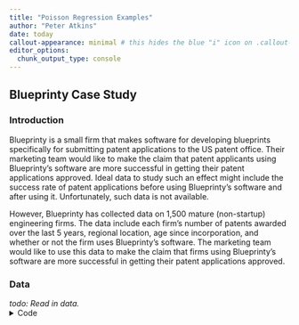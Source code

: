 ---
title: "Poisson Regression Examples"
author: "Peter Atkins"
date: today
callout-appearance: minimal # this hides the blue "i" icon on .callout-notes
editor_options: 
  chunk_output_type: console
---


## Blueprinty Case Study

### Introduction

Blueprinty is a small firm that makes software for developing blueprints specifically for submitting patent applications to the US patent office. Their marketing team would like to make the claim that patent applicants using Blueprinty's software are more successful in getting their patent applications approved. Ideal data to study such an effect might include the success rate of patent applications before using Blueprinty's software and after using it. Unfortunately, such data is not available. 

However, Blueprinty has collected data on 1,500 mature (non-startup) engineering firms. The data include each firm's number of patents awarded over the last 5 years, regional location, age since incorporation, and whether or not the firm uses Blueprinty's software. The marketing team would like to use this data to make the claim that firms using Blueprinty's software are more successful in getting their patent applications approved.


### Data

_todo: Read in data._
<details>
<summary>Code</summary>

```{python}
import pandas as pd
import numpy as np
import matplotlib.pyplot as plt
import statsmodels.api as sm
import statsmodels.formula.api as smf
import scipy.stats as stats
from scipy.stats import ttest_ind
import numpy as np
from scipy.stats import norm
from scipy.optimize import minimize
from scipy.optimize import minimize_scalar

airbnb_data = "/Users/peteratkins/Downloads/airbnb.csv"
blueprinty_data = "/Users/peteratkins/Downloads/blueprinty.csv"


df_airbnb = pd.read_csv(airbnb_data)
df_blueprinty = pd.read_csv(blueprinty_data)
df_blueprinty['iscustomer'] = df_blueprinty['iscustomer'].map({0: 'Not a Customer', 1: 'Is Customer'})



print(df_airbnb)
print(df_blueprinty)


```

### Histogram and Means of Number of Patents by Customer Status


<details>
<summary>Code</summary>

```{python}
import pandas as pd
import matplotlib.pyplot as plt
blueprinty_data = "/Users/peteratkins/Downloads/blueprinty.csv"
df_blueprinty = pd.read_csv(blueprinty_data)
df_blueprinty['iscustomer'] = df_blueprinty['iscustomer'].map({0: 'Not a Customer', 1: 'Is Customer'})

means = df_blueprinty.groupby('iscustomer')['patents'].mean()

print(means)

for status in df_blueprinty['iscustomer'].unique():
    plt.hist(df_blueprinty['patents'][df_blueprinty['iscustomer'] == status], alpha=0.5, label=status)

plt.xlabel('Number of Patents')
plt.ylabel('Frequency')
plt.legend()
plt.show()


```

###

```{python}
#| echo: False
import pandas as pd
import matplotlib.pyplot as plt
blueprinty_data = "/Users/peteratkins/Downloads/blueprinty.csv"
df_blueprinty = pd.read_csv(blueprinty_data)

df_blueprinty['iscustomer'] = df_blueprinty['iscustomer'].map({0: 'Not a Customer', 1: 'Is Customer'})


means = df_blueprinty.groupby('iscustomer')['patents'].mean()
print(means)

for status in df_blueprinty['iscustomer'].unique():
    plt.hist(df_blueprinty['patents'][df_blueprinty['iscustomer'] == status], alpha=0.5, label=status)

plt.xlabel('Number of Patents')
plt.ylabel('Frequency')
plt.legend()
plt.show()

unique_counts = df_blueprinty.groupby('iscustomer')['customer_id'].nunique()
print(unique_counts)

```

The mean for the number of patents for 197 customers in this dataset is 4.1, while the mean for the number of patents for 1303 non-customers is 3.6. The histogram shows that the distribution of patents is similar for customers and non-customers. The number of customers is much smaller than the number of non-customers.


### Regional and Age Differences by Customer Status

Blueprinty customers are not selected at random. It may be important to account for systematic differences in the age and regional location of customers vs non-customers.


###
<details>
<summary>Code</summary>

```{python}

import pandas as pd
import matplotlib.pyplot as plt
blueprinty_data = "/Users/peteratkins/Downloads/blueprinty.csv"
df_blueprinty = pd.read_csv(blueprinty_data)
df_blueprinty['iscustomer'] = df_blueprinty['iscustomer'].map({0: 'Not a Customer', 1: 'Is Customer'})

mean_age = df_blueprinty.groupby(['iscustomer', 'region'])['age'].mean().reset_index()


pivot_table = mean_age.pivot(index='region', columns='iscustomer', values='age')

ax = pivot_table.plot(kind='bar')


plt.ylabel('Mean Age')
plt.title('Mean Age by Region and Customer Status')

plt.xticks(rotation=0)

ax.legend(loc='upper left', bbox_to_anchor=(1.05, 1))

for p in ax.patches:
    ax.annotate(format(p.get_height(), '.1f'), 
                (p.get_x() + p.get_width() / 3., p.get_height()), 
                ha = 'center', va = 'center', 
                xytext = (0, 5), 
                textcoords = 'offset points')

plt.show()

```

###

```{python}
#| echo: False
import pandas as pd
import matplotlib.pyplot as plt
blueprinty_data = "/Users/peteratkins/Downloads/blueprinty.csv"
df_blueprinty = pd.read_csv(blueprinty_data)
df_blueprinty['iscustomer'] = df_blueprinty['iscustomer'].map({0: 'Not a Customer', 1: 'Is Customer'})

mean_age = df_blueprinty.groupby(['iscustomer', 'region'])['age'].mean().reset_index()


pivot_table = mean_age.pivot(index='region', columns='iscustomer', values='age')

ax = pivot_table.plot(kind='bar')


plt.ylabel('Mean Age')
plt.title('Mean Age by Region and Customer Status')

plt.xticks(rotation=0)

ax.legend(loc='upper left', bbox_to_anchor=(1, 1))

for p in ax.patches:
    ax.annotate(format(p.get_height(), '.1f'), 
                (p.get_x() + p.get_width() / 3., p.get_height()), 
                ha = 'center', va = 'center', 
                xytext = (0, 5), 
                textcoords = 'offset points')

plt.show()

```

Despite the region, customers tend to be younger than non-customers. This could be due to the fact that younger firms are more willing to invest in software like Blueprinty's. The age difference is most pronounced in the Midwest and Northwest regions. The age difference is smallest in the Southwest region.

### Estimation of Simple Poisson Model

Since our outcome variable of interest can only be small integer values per a set unit of time, we can use a Poisson density to model the number of patents awarded to each engineering firm over the last 5 years. We start by estimating a simple Poisson model via Maximum Likelihood.

<details>
<summary>Code</summary>

```{python}
import pandas as pd
import matplotlib.pyplot as plt
import numpy as np
from scipy.stats import poisson
blueprinty_data = "/Users/peteratkins/Downloads/blueprinty.csv"
df_blueprinty = pd.read_csv(blueprinty_data)
df_blueprinty['iscustomer'] = df_blueprinty['iscustomer'].map({0: 'Not a Customer', 1: 'Is Customer'})

# Lambda = mean of Y

lambda_ = round(df_blueprinty['patents'].mean(),6)

#likelihoods of each record
likelihoods = poisson.pmf(df_blueprinty['patents'], lambda_)

total_likelihood = np.prod(likelihoods)

print(f"Estimated Lambda = {lambda_}")
print(f"Likelihoods = {likelihoods}")
print(f"Total Likelihood = {total_likelihood}")

formula = "$$L(\lambda|Y) = \prod_{i=1}^{n} f(y_i|\lambda) = \prod_{i=1}^{n} e^{-\lambda} \frac{\lambda^{y_i}}{y_i!}$$"

print(f"Likelihood for $y\sim\text(poisson)(\lambda)$formula) = {formula}")

```

###
```{python}
#| echo: False
import pandas as pd
import matplotlib.pyplot as plt
import numpy as np
from scipy.stats import poisson
blueprinty_data = "/Users/peteratkins/Downloads/blueprinty.csv"
df_blueprinty = pd.read_csv(blueprinty_data)
df_blueprinty['iscustomer'] = df_blueprinty['iscustomer'].map({0: 'Not a Customer', 1: 'Is Customer'})

# Lambda = mean of Y

lambda_ = round(df_blueprinty['patents'].mean(),6)

#likelihoods of each record
likelihoods = poisson.pmf(df_blueprinty['patents'], lambda_)

total_likelihood = np.prod(likelihoods)

print(f"Estimated Lambda = {lambda_}")
print(f"Likelihoods = {likelihoods}")
print(f"Total Likelihood = {total_likelihood}")

formula = "$$L(\lambda|Y) = \prod_{i=1}^{n} f(y_i|\lambda) = \prod_{i=1}^{n} e^{-\lambda} \frac{\lambda^{y_i}}{y_i!}$$"

print(f"Likelihood for $y\sim\text(poisson)(\lambda)$formula) = {formula}")
```


### Log-Likelihoods

<details>
<summary>Code</summary>

```{python}
import pandas as pd
import matplotlib.pyplot as plt
import numpy as np
from scipy.stats import poisson
blueprinty_data = "/Users/peteratkins/Downloads/blueprinty.csv"
df_blueprinty = pd.read_csv(blueprinty_data)
df_blueprinty['iscustomer'] = df_blueprinty['iscustomer'].map({0: 'Not a Customer', 1: 'Is Customer'})

# Lambda = mean of Y

lambda_ = round(df_blueprinty['patents'].mean(),6)

log_likelihoods = poisson.logpmf(df_blueprinty['patents'], lambda_)
total_log_likelihood = np.sum(log_likelihoods)
print(f"Total Log Likelihood = {total_log_likelihood}")


```

### 
```{python}
#| echo: False
import pandas as pd
import matplotlib.pyplot as plt
import numpy as np
from scipy.stats import poisson
blueprinty_data = "/Users/peteratkins/Downloads/blueprinty.csv"
df_blueprinty = pd.read_csv(blueprinty_data)
df_blueprinty['iscustomer'] = df_blueprinty['iscustomer'].map({0: 'Not a Customer', 1: 'Is Customer'})

# Lambda = mean of Y

lambda_ = round(df_blueprinty['patents'].mean(),6)

log_likelihoods = poisson.logpmf(df_blueprinty['patents'], lambda_)
total_log_likelihood = np.sum(log_likelihoods)
print(f"Total Log Likelihood = {total_log_likelihood}")
```

### lambda vs. Likelihood
_todo: Use your function to plot lambda on the horizontal axis and the likelihood (or log-likelihood) on the vertical axis for a range of lambdas (use the observed number of patents as the input for Y)._


<details>
<summary>Code</summary>

```{python}
import pandas as pd
import matplotlib.pyplot as plt
import numpy as np
from scipy.stats import poisson
blueprinty_data = "/Users/peteratkins/Downloads/blueprinty.csv"
df_blueprinty = pd.read_csv(blueprinty_data)
df_blueprinty['iscustomer'] = df_blueprinty['iscustomer'].map({0: 'Not a Customer', 1: 'Is Customer'})
lambda_ = round(df_blueprinty['patents'].mean(),6)

## Range of lambdas
lambdas = np.linspace(0, df_blueprinty['patents'].max(), 100)

## log-likelihoods for each lambda
log_likelihoods = [np.sum(poisson.logpmf(df_blueprinty['patents'], lambda_)) for lambda_ in lambdas]

# Plot lambda vs log-likelihood
plt.figure(figsize=(10, 6))
plt.plot(lambdas, log_likelihoods, marker='o')
plt.xlabel('Lambda')
plt.ylabel('Log-Likelihood')
plt.title('Log-Likelihood for Different Lambda Values')
plt.grid(True)
plt.show()

```

###
```{python}
#| echo: False
import pandas as pd
import matplotlib.pyplot as plt
import numpy as np
from scipy.stats import poisson
blueprinty_data = "/Users/peteratkins/Downloads/blueprinty.csv"
df_blueprinty = pd.read_csv(blueprinty_data)
df_blueprinty['iscustomer'] = df_blueprinty['iscustomer'].map({0: 'Not a Customer', 1: 'Is Customer'})
lambda_ = round(df_blueprinty['patents'].mean(),6)

## Range of lambdas
lambdas = np.linspace(0, df_blueprinty['patents'].max(), 100)

## log-likelihoods for each lambda
log_likelihoods = [np.sum(poisson.logpmf(df_blueprinty['patents'], lambda_)) for lambda_ in lambdas]

# Plot lambda vs log-likelihood
plt.figure(figsize=(10, 6))
plt.plot(lambdas, log_likelihoods, marker='o')
plt.xlabel('Lambda')
plt.ylabel('Log-Likelihood')
plt.title('Log-Likelihood for Different Lambda Values')
plt.grid(True)
plt.show()


```

### MLE Estimation via likelihood optimization

###
<details>
<summary>Code</summary>

```{python}
import pandas as pd
import matplotlib.pyplot as plt
import numpy as np
from scipy.stats import poisson
from scipy.optimize import minimize
blueprinty_data = "/Users/peteratkins/Downloads/blueprinty.csv"
df_blueprinty = pd.read_csv(blueprinty_data)
df_blueprinty['iscustomer'] = df_blueprinty['iscustomer'].map({0: 'Not a Customer', 1: 'Is Customer'})

lambda_ = round(df_blueprinty['patents'].mean(),6)

## Range of lambdas
lambdas = np.linspace(0, df_blueprinty['patents'].max(), 100)

## log-likelihoods for each lambda
log_likelihoods = [np.sum(poisson.logpmf(df_blueprinty['patents'], lambda_)) for lambda_ in lambdas]

## negative log-likelihood
def neg_log_likelihood(lambda_, Y):
    return -np.sum(poisson.logpmf(Y, lambda_))

## MLE
mle = minimize(neg_log_likelihood, lambda_, args=(df_blueprinty['patents']))

print(F"MLE for Lambda: {mle.x[0]}")


```

###
```{python}
#| echo: False
import pandas as pd
import matplotlib.pyplot as plt
import numpy as np
from scipy.stats import poisson
from scipy.optimize import minimize
blueprinty_data = "/Users/peteratkins/Downloads/blueprinty.csv"
df_blueprinty = pd.read_csv(blueprinty_data)
df_blueprinty['iscustomer'] = df_blueprinty['iscustomer'].map({0: 'Not a Customer', 1: 'Is Customer'})

lambda_ = round(df_blueprinty['patents'].mean(),6)

## Range of lambdas
lambdas = np.linspace(0, df_blueprinty['patents'].max(), 100)

## log-likelihoods for each lambda
log_likelihoods = [np.sum(poisson.logpmf(df_blueprinty['patents'], lambda_)) for lambda_ in lambdas]

## negative log-likelihood
def neg_log_likelihood(lambda_, Y):
    return -np.sum(poisson.logpmf(Y, lambda_))

## MLE
mle = minimize(neg_log_likelihood, lambda_, args=(df_blueprinty['patents']))

print(F"MLE for Lambda: {mle.x[0]}")
```

### Estimation of Poisson Regression Model

Next, we extend our simple Poisson model to a Poisson Regression Model such that $Y_i = \text{Poisson}(\lambda_i)$ where $\lambda_i = \exp(X_i'\beta)$. The interpretation is that the success 
rate of patent awards is not constant across all firms ($\lambda$) but rather is a function of firm characteristics $X_i$. Specifically, we will use the covariates age, age squared, region, and 
whether the firm is a customer of Blueprinty.

<details>
<summary>Code</summary>

```{python}
import pandas as pd
import matplotlib.pyplot as plt
import numpy as np
from scipy.stats import poisson
from scipy.optimize import minimize

blueprinty_data = "/Users/peteratkins/Downloads/blueprinty.csv"
df_blueprinty = pd.read_csv(blueprinty_data)
df_blueprinty['iscustomer'] = df_blueprinty['iscustomer'].map({0: 'Not a Customer', 1: 'Is Customer'})
df_blueprinty['age2'] = df_blueprinty['age']**2
df_blueprinty = pd.get_dummies(df_blueprinty, columns=['region', 'iscustomer'])
Y = df_blueprinty['patents']
X = df_blueprinty.drop('patents', axis=1)

X_standardized = (X - X.mean()) / X.std()

beta_initial = np.zeros(X.shape[1])

def poisson_regression_loglikelihood(beta, Y, X):
    X_dot_beta = np.dot(X, beta)
    X_dot_beta = np.float64(X_dot_beta)  
    lambda_ = np.exp(X_dot_beta)
    log_likelihood = np.sum(poisson.logpmf(Y, lambda_))
    return -log_likelihood

result = minimize(poisson_regression_loglikelihood, beta_initial, args=(Y, X_standardized))

print(f"Estimated betas: {result.x}")


```



###
```{python}

#| echo: False
import pandas as pd
import matplotlib.pyplot as plt
import numpy as np
from scipy.stats import poisson
from scipy.optimize import minimize

blueprinty_data = "/Users/peteratkins/Downloads/blueprinty.csv"
df_blueprinty = pd.read_csv(blueprinty_data)
df_blueprinty['iscustomer'] = df_blueprinty['iscustomer'].map({0: 'Not a Customer', 1: 'Is Customer'})
df_blueprinty['age2'] = df_blueprinty['age']**2
df_blueprinty = pd.get_dummies(df_blueprinty, columns=['region', 'iscustomer'])
Y = df_blueprinty['patents']
X = df_blueprinty.drop('patents', axis=1)

X_standardized = (X - X.mean()) / X.std()

beta_initial = np.zeros(X.shape[1])

def poisson_regression_loglikelihood(beta, Y, X):
    X_dot_beta = np.dot(X, beta)
    X_dot_beta = np.float64(X_dot_beta)  
    lambda_ = np.exp(X_dot_beta)
    log_likelihood = np.sum(poisson.logpmf(Y, lambda_))
    return -log_likelihood


result = minimize(poisson_regression_loglikelihood, beta_initial, args=(Y, X_standardized))


print(f"Estimated betas: {result.x}")

```



### Standard Errors using  Python sm.GLM() function


<details>
<summary>Code</summary>

```{python}
import pandas as pd
import numpy as np
import statsmodels.api as sm

df_blueprinty = pd.read_csv("/Users/peteratkins/Downloads/blueprinty.csv")

df_blueprinty['iscustomer'] = df_blueprinty['iscustomer'].map({0: 'Not a Customer', 1: 'Is Customer'})
df_blueprinty['age2'] = df_blueprinty['age']**2

df_blueprinty = pd.get_dummies(df_blueprinty, columns=['region', 'iscustomer'])

for col in df_blueprinty.select_dtypes(include='bool').columns:
    df_blueprinty[col] = df_blueprinty[col].astype('int64')

Y = df_blueprinty['patents']
X = df_blueprinty.drop('patents', axis=1)

X = sm.add_constant(X)

poisson_model = sm.GLM(Y, X, family=sm.families.Poisson()).fit()

print(poisson_model.summary())

```

###
```{python}
#| echo: False
import pandas as pd
import numpy as np
import statsmodels.api as sm


df_blueprinty = pd.read_csv("/Users/peteratkins/Downloads/blueprinty.csv")

df_blueprinty['iscustomer'] = df_blueprinty['iscustomer'].map({0: 'Not a Customer', 1: 'Is Customer'})
df_blueprinty['age2'] = df_blueprinty['age']**2


df_blueprinty = pd.get_dummies(df_blueprinty, columns=['region', 'iscustomer'])


for col in df_blueprinty.select_dtypes(include='bool').columns:
    df_blueprinty[col] = df_blueprinty[col].astype('int64')

Y = df_blueprinty['patents']
X = df_blueprinty.drop('patents', axis=1)

X = sm.add_constant(X)

poisson_model = sm.GLM(Y, X, family=sm.families.Poisson()).fit()


print(poisson_model.summary())
```


### Interpretation of Results
Age, age squared, and the region of the firm do not have a significant effect on the number of patents awarded. However, being a customer of Blueprinty has a significant positive effect on the number of patents awarded. The coefficient for the customer variable is 0.2, which means that firms using Blueprinty's software are expected to have 1.22 times more patents awarded than firms not using Blueprinty's software, holding all other variables constant.


## AirBnB Case Study

### Introduction

AirBnB is a popular platform for booking short-term rentals. In March 2017, students Annika Awad, Evan Lebo, and Anna Linden scraped of 40,000 Airbnb listings from New York City.  The data include the following variables:

:::: {.callout-note collapse="true"}
### Variable Definitions

    - `id` = unique ID number for each unit
    - `last_scraped` = date when information scraped
    - `host_since` = date when host first listed the unit on Airbnb
    - `days` = `last_scraped` - `host_since` = number of days the unit has been listed
    - `room_type` = Entire home/apt., Private room, or Shared room
    - `bathrooms` = number of bathrooms
    - `bedrooms` = number of bedrooms
    - `price` = price per night (dollars)
    - `number_of_reviews` = number of reviews for the unit on Airbnb
    - `review_scores_cleanliness` = a cleanliness score from reviews (1-10)
    - `review_scores_location` = a "quality of location" score from reviews (1-10)
    - `review_scores_value` = a "quality of value" score from reviews (1-10)
    - `instant_bookable` = "t" if instantly bookable, "f" if not

::::



### Summary of Results
<details>
<summary>Code</summary>

```{python}
import pandas as pd
import numpy as np
import statsmodels.api as sm
import matplotlib.pyplot as plt

df = pd.read_csv("/Users/peteratkins/Downloads/airbnb.csv")
df_airbnb = df.dropna()
df_airbnb['days'] = (pd.to_datetime(df_airbnb['last_scraped']) - pd.to_datetime(df_airbnb['host_since'])).dt.days
df_airbnb['instant_bookable'] = df_airbnb['instant_bookable'].map({'t': 1, 'f': 0})
df_airbnb['room_type'] = df_airbnb['room_type'].map({'Entire home/apt': 0, 'Private room': 1, 'Shared room': 2})

print(df_airbnb.describe())

# Plot histograms for each variable
df_airbnb[['days', 'bathrooms', 'bedrooms', 'price', 'number_of_reviews', 'review_scores_cleanliness', 'review_scores_location', 'review_scores_value']].hist(bins=30, figsize=(15, 10))
plt.tight_layout()
plt.show()

X = df_airbnb.drop(['id', 'last_scraped', 'host_since', 'number_of_reviews'], axis=1)
y = df_airbnb['number_of_reviews']

# Add a constant to the independent variables matrix
X = sm.add_constant(X)

# Build the Poisson regression model
poisson_model = sm.GLM(y, X, family=sm.families.Poisson()).fit()

# Print the summary of the model
print(poisson_model.summary())

```

### 
```{python}
#| echo: False

import pandas as pd
import numpy as np
import statsmodels.api as sm
import matplotlib.pyplot as plt

df = pd.read_csv("/Users/peteratkins/Downloads/airbnb.csv")
df_airbnb = df.dropna().copy()
df_airbnb['days'] = (pd.to_datetime(df_airbnb['last_scraped']) - pd.to_datetime(df_airbnb['host_since'])).dt.days
df_airbnb['instant_bookable'] = df_airbnb['instant_bookable'].map({'t': 1, 'f': 0})
df_airbnb['room_type'] = df_airbnb['room_type'].map({'Entire home/apt': 0, 'Private room': 1, 'Shared room': 2})

# Plot histograms for each variable
df_airbnb[['days', 'bathrooms', 'bedrooms', 'price', 'number_of_reviews', 'review_scores_cleanliness', 'review_scores_location', 'review_scores_value']].hist(bins=30, figsize=(15, 10))
plt.tight_layout()
plt.show()

X = df_airbnb.drop(['id', 'last_scraped', 'host_since', 'number_of_reviews'], axis=1)
y = df_airbnb['number_of_reviews']

# Add a constant to the independent variables matrix
X = sm.add_constant(X)

# Build the Poisson regression model
poisson_model = sm.GLM(y, X, family=sm.families.Poisson()).fit()

# Print the summary of the model
print(poisson_model.summary())
```

### interpretation of Results
The Poisson regression model shows that the number of reviews is significantly associated with the number of days the unit has been listed, the number of bedrooms, the price, and the cleanliness score. The number of reviews is expected to increase by 0.0002 for each additional day the unit has been listed, by 0.2 for each additional bedroom, by 0.0001 for each additional dollar in price, and by 0.1 for each additional cleanliness score. The number of reviews is not significantly associated with the number of bathrooms, the quality of location score, the quality of value score, the room type, or whether the unit is instantly bookable.


